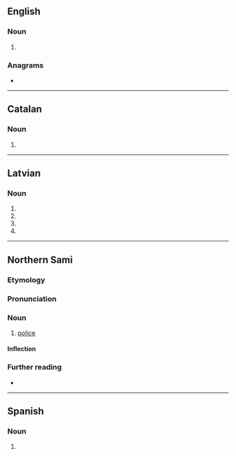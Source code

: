 {{also|bolēs|bóleś}}
==English==

===Noun===
{{head|en|noun plural form}}

# {{plural of|bole|lang=en}}

===Anagrams===
* {{anagrams|en|Blose|Lebos|Sobel|lebos|lesbo|lobes|sobel}}

----

==Catalan==

===Noun===
{{head|ca|noun form}}

# {{plural of|bola|lang=ca}}

----

==Latvian==

===Noun===
{{head|lv|noun form|g=f}}

# {{lv-inflection of|bole|gen|s}}
# {{lv-inflection of|bole|nom|p}}
# {{lv-inflection of|bole|voc|p}}
# {{lv-inflection of|bole|acc|p}}

----

==Northern Sami==

===Etymology===
{{rfe|lang=se}}

===Pronunciation===
{{rfp|se}}

===Noun===
{{se-noun}}

# [[police]]

====Inflection====
{{se-infl-noun-odd-ng|boles}}

===Further reading===
* {{R:Álgu|}}

----

==Spanish==

===Noun===
{{head|es|noun plural form}}

# {{plural of|bol|lang=es}}
